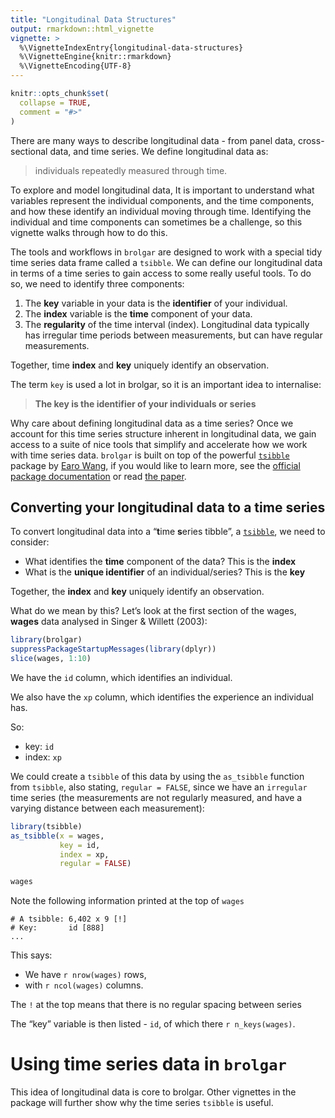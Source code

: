 ```yaml
---
title: "Longitudinal Data Structures"
output: rmarkdown::html_vignette
vignette: >
  %\VignetteIndexEntry{longitudinal-data-structures}
  %\VignetteEngine{knitr::rmarkdown}
  %\VignetteEncoding{UTF-8}
---
```


```r
knitr::opts_chunk$set(
  collapse = TRUE,
  comment = "#>"
)
```

There are many ways to describe longitudinal data - from panel data,
cross-sectional data, and time series. We define longitudinal data as:

> individuals repeatedly measured through time.

To explore and model longitudinal data, It is important to understand what
variables represent the individual components, and the time components, and how
these identify an individual moving through time. Identifying the individual and
time components can sometimes be a challenge, so this vignette walks through how
to do this.

The tools and workflows in `brolgar` are designed to work with a special tidy
time series data frame called a `tsibble`. We can define our longitudinal data
in terms of a time series to gain access to some really useful tools. To do so,
we need to identify three components:

1.  The **key** variable in your data is the **identifier** of your individual.
2.  The **index** variable is the **time** component of your data.
3.  The **regularity** of the time interval (index). Longitudinal data typically
    has irregular time periods between measurements, but can have regular
    measurements.

Together, time **index** and **key** uniquely identify an observation.

The term `key` is used a lot in brolgar, so it is an important idea to
internalise:

> **The key is the identifier of your individuals or series**

Why care about defining longitudinal data as a time series? Once we account for this time series
structure inherent in longitudinal data, we gain access to a suite of nice tools
that simplify and accelerate how we work with time series data. `brolgar` is
built on top of the powerful [`tsibble`](https://tsibble.tidyverts.org/) package
by [Earo Wang](https://earo.me/), if you would like to learn more, see the
[official package documentation](https://tsibble.tidyverts.org/) or read [the
paper](https://arxiv.org/abs/1901.10257).

## Converting your longitudinal data to a time series

To convert longitudinal data into a "**t**ime **s**eries tibble", a
[`tsibble`](https://tsibble.tidyverts.org/), we need to consider:

  - What identifies the **time** component of the data? This is the **index**
  - What is the **unique identifier** of an individual/series? This is the
    **key**

Together, the **index** and **key** uniquely identify an observation.

What do we mean by this? Let's look at the first section of the wages, **wages**
data analysed in Singer & Willett (2003):

``` r
library(brolgar)
suppressPackageStartupMessages(library(dplyr))
slice(wages, 1:10)
```

We have the `id` column, which identifies an individual.

We also have the `xp` column, which identifies the experience an individual has.

So:

  - key: `id`
  - index: `xp`

We could create a `tsibble` of this data by using the `as_tsibble` function from
`tsibble`, also stating, `regular = FALSE`, since we have an `irregular` time
series (the measurements are not regularly measured, and have a varying distance
between each measurement):

``` r
library(tsibble)
as_tsibble(x = wages,
           key = id,
           index = xp,
           regular = FALSE)
```

``` r
wages
```


Note the following information printed at the top of `wages`

    # A tsibble: 6,402 x 9 [!]
    # Key:       id [888]
    ...

This says:

  - We have `r nrow(wages)` rows,
  - with `r ncol(wages)` columns.

The `!` at the top means that there is no regular spacing between series

The "key" variable is then listed - `id`, of which there `r n_keys(wages)`.

# Using time series data in `brolgar`

This idea of longitudinal data is core to brolgar. Other vignettes in the
package will further show why the time series `tsibble` is useful.

